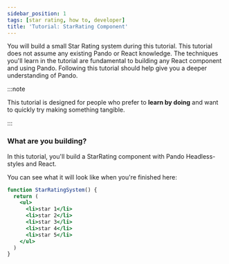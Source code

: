 ```yaml
---
sidebar_position: 1
tags: [star rating, how to, developer]
title: 'Tutorial: StarRating Component'
---
```


You will build a small Star Rating system during this tutorial. This tutorial does not assume any existing Pando or React knowledge. The techniques you'll learn in the tutorial are fundamental to building any React component and using Pando. Following this tutorial should help give you a deeper understanding of Pando.

:::note

This tutorial is designed for people who prefer to **learn by doing** and want to quickly try making something tangible.

:::

### What are you building?

In this tutorial, you'll build a StarRating component with Pando Headless-styles and React.

You can see what it will look like when you're finished here:

```jsx live
function StarRatingSystem() {
  return (
    <ul>
      <li>star 1</li>
      <li>star 2</li>
      <li>star 3</li>
      <li>star 4</li>
      <li>star 5</li>
    </ul>
  )
}
```
